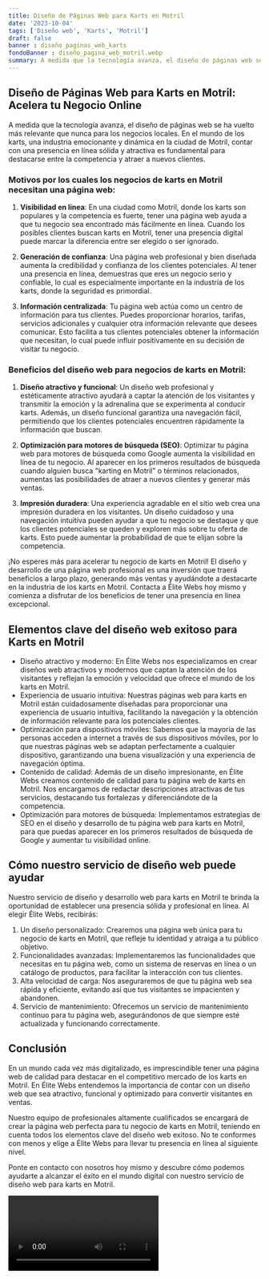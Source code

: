 ```yaml
---
title: Diseño de Páginas Web para Karts en Motril
date: '2023-10-04'
tags: ['Diseño web', 'Karts', 'Motril']
draft: false
banner : diseño_paginas_web_karts
fondoBanner : diseño_pagina_web_motril.webp
summary: A medida que la tecnología avanza, el diseño de páginas web se ha vuelto más relevante que nunca para los negocios locales. En el mundo de los karts, una industria emocionante y dinámica en la ciudad de Motril, contar con una presencia en línea sólida y atractiva es fundamental para destacarse entre la competencia y atraer a nuevos clientes.
---
```


## __Diseño de Páginas Web para Karts en Motril: Acelera tu Negocio Online__

A medida que la tecnología avanza, el diseño de páginas web se ha vuelto más relevante que nunca para los negocios locales. En el mundo de los karts, una industria emocionante y dinámica en la ciudad de Motril, contar con una presencia en línea sólida y atractiva es fundamental para destacarse entre la competencia y atraer a nuevos clientes.

### Motivos por los cuales los negocios de karts en Motril necesitan una página web:

1. __Visibilidad en línea__: En una ciudad como Motril, donde los karts son populares y la competencia es fuerte, tener una página web ayuda a que tu negocio sea encontrado más fácilmente en línea. Cuando los posibles clientes buscan karts en Motril, tener una presencia digital puede marcar la diferencia entre ser elegido o ser ignorado.

2. __Generación de confianza__: Una página web profesional y bien diseñada aumenta la credibilidad y confianza de los clientes potenciales. Al tener una presencia en línea, demuestras que eres un negocio serio y confiable, lo cual es especialmente importante en la industria de los karts, donde la seguridad es primordial.

3. __Información centralizada__: Tu página web actúa como un centro de información para tus clientes. Puedes proporcionar horarios, tarifas, servicios adicionales y cualquier otra información relevante que desees comunicar. Esto facilita a tus clientes potenciales obtener la información que necesitan, lo cual puede influir positivamente en su decisión de visitar tu negocio.

### Beneficios del diseño web para negocios de karts en Motril:

1. __Diseño atractivo y funcional__: Un diseño web profesional y estéticamente atractivo ayudará a captar la atención de los visitantes y transmitir la emoción y la adrenalina que se experimenta al conducir karts. Además, un diseño funcional garantiza una navegación fácil, permitiendo que los clientes potenciales encuentren rápidamente la información que buscan.

2. __Optimización para motores de búsqueda (SEO)__: Optimizar tu página web para motores de búsqueda como Google aumenta la visibilidad en línea de tu negocio. Al aparecer en los primeros resultados de búsqueda cuando alguien busca "karting en Motril" o términos relacionados, aumentas las posibilidades de atraer a nuevos clientes y generar más ventas.

3. __Impresión duradera__: Una experiencia agradable en el sitio web crea una impresión duradera en los visitantes. Un diseño cuidadoso y una navegación intuitiva pueden ayudar a que tu negocio se destaque y que los clientes potenciales se queden y exploren más sobre tu oferta de karts. Esto puede aumentar la probabilidad de que te elijan sobre la competencia.

¡No esperes más para acelerar tu negocio de karts en Motril! El diseño y desarrollo de una página web profesional es una inversión que traerá beneficios a largo plazo, generando más ventas y ayudándote a destacarte en la industria de los karts en Motril. Contacta a Élite Webs hoy mismo y comienza a disfrutar de los beneficios de tener una presencia en línea excepcional.

<GifSeo />

<Cta />

## Elementos clave del diseño web exitoso para Karts en Motril

- Diseño atractivo y moderno: En Élite Webs nos especializamos en crear diseños web atractivos y modernos que captan la atención de los visitantes y reflejan la emoción y velocidad que ofrece el mundo de los karts en Motril.
- Experiencia de usuario intuitiva: Nuestras páginas web para karts en Motril están cuidadosamente diseñadas para proporcionar una experiencia de usuario intuitiva, facilitando la navegación y la obtención de información relevante para los potenciales clientes.
- Optimización para dispositivos móviles: Sabemos que la mayoría de las personas acceden a internet a través de sus dispositivos móviles, por lo que nuestras páginas web se adaptan perfectamente a cualquier dispositivo, garantizando una buena visualización y una experiencia de navegación óptima.
- Contenido de calidad: Además de un diseño impresionante, en Élite Webs creamos contenido de calidad para tu página web de karts en Motril. Nos encargamos de redactar descripciones atractivas de tus servicios, destacando tus fortalezas y diferenciándote de la competencia.
- Optimización para motores de búsqueda: Implementamos estrategias de SEO en el diseño y desarrollo de tu página web para karts en Motril, para que puedas aparecer en los primeros resultados de búsqueda de Google y aumentar tu visibilidad online.

## Cómo nuestro servicio de diseño web puede ayudar

Nuestro servicio de diseño y desarrollo web para karts en Motril te brinda la oportunidad de establecer una presencia sólida y profesional en línea. Al elegir Élite Webs, recibirás:

1. Un diseño personalizado: Crearemos una página web única para tu negocio de karts en Motril, que refleje tu identidad y atraiga a tu público objetivo.
2. Funcionalidades avanzadas: Implementaremos las funcionalidades que necesitas en tu página web, como un sistema de reservas en línea o un catálogo de productos, para facilitar la interacción con tus clientes.
3. Alta velocidad de carga: Nos aseguraremos de que tu página web sea rápida y eficiente, evitando así que tus visitantes se impacienten y abandonen.
4. Servicio de mantenimiento: Ofrecemos un servicio de mantenimiento continuo para tu página web, asegurándonos de que siempre esté actualizada y funcionando correctamente.

## Conclusión

En un mundo cada vez más digitalizado, es imprescindible tener una página web de calidad para destacar en el competitivo mercado de los karts en Motril. En Élite Webs entendemos la importancia de contar con un diseño web que sea atractivo, funcional y optimizado para convertir visitantes en ventas.

Nuestro equipo de profesionales altamente cualificados se encargará de crear la página web perfecta para tu negocio de karts en Motril, teniendo en cuenta todos los elementos clave del diseño web exitoso. No te conformes con menos y elige a Élite Webs para llevar tu presencia en línea al siguiente nivel.

Ponte en contacto con nosotros hoy mismo y descubre cómo podemos ayudarte a alcanzar el éxito en el mundo digital con nuestro servicio de diseño web para karts en Motril.

<Video />

<CtaBot job='Karts' city='Motril'/>

<Gmaps query='Motril+españa+maps' />